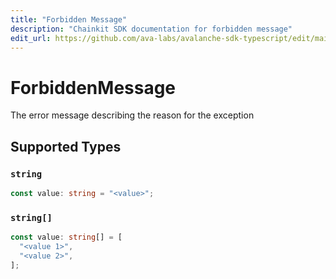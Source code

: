 ```yaml
---
title: "Forbidden Message"
description: "Chainkit SDK documentation for forbidden message"
edit_url: https://github.com/ava-labs/avalanche-sdk-typescript/edit/main/chainkit/docs/models/errors/forbiddenmessage.md
---
```


# ForbiddenMessage

The error message describing the reason for the exception

## Supported Types

### `string`

```typescript
const value: string = "<value>";
```

### `string[]`

```typescript
const value: string[] = [
  "<value 1>",
  "<value 2>",
];
```